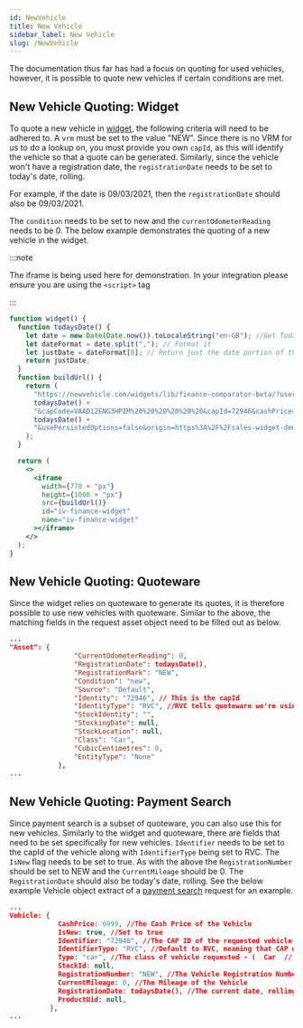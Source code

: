 ```yaml
---
id: NewVehicle
title: New Vehicle
sidebar_label: New Vehicle
slug: /NewVehicle
---
```


The documentation thus far has had a focus on quoting for used vehicles, however, it is possible to quote new vehicles if certain conditions are met.

## New Vehicle Quoting: Widget

To quote a new vehicle in [widget](Widget), the following criteria will need to be adhered to. A `vrm` must be set to the value "NEW". Since there is no VRM for us to do a lookup on,
you must provide you own `capId`, as this will identify the vehicle so that a quote can be generated. Similarly, since the vehicle won't have a registration date, the `registrationDate` needs to be set to today's date, rolling.

For example, if the date is 09/03/2021, then the `registrationDate` should also be 09/03/2021.

The `condition` needs to be set to new and the `currentOdometerReading` needs to be 0. The below example demonstrates the quoting of a new vehicle in the widget.

:::note

The iframe is being used here for demonstration. In your integration please ensure you are using the `<script>` tag

:::

```jsx live
function widget() {
  function todaysDate() {
    let date = new Date(Date.now()).toLocaleString("en-GB"); //Get Today's Date
    let dateFormat = date.split(","); // Format it
    let justDate = dateFormat[0]; // Return just the date portion of the string
    return justDate;
  }
  function buildUrl() {
    return (
      "https://newvehicle.com/widgets/lib/finance-comparator-beta/?username=www.ivendimotors.com&quoteeUid=268E8202-338E-4B26-A6FE-74BCDAB0A357&class=Car&condition=new&vrm=CX17HHA&registrationDate=" +
      todaysDate() +
      "&capCode=VAAD12ENG3HPIM%20%20%20%20%20%20&capId=72946&cashPrice=16000&vatIncluded=true&vatQualifying=false&currentOdometerReading=0&vehicleImageUrl=https%3A%2F%2Fmedia-psa.groupe-psa.com%2Fmedias%2Fdomain1%2Fmedia11848%2F2009228-r00lv2pybs-preview.jpg&cashDepositType=flatRate&cashDeposit=1000&term=48&annualDistance=10000&dateOnForecourt=" +
      todaysDate() +
      "&usePersistedOptions=false&origin=https%3A%2F%2Fsales-widget-demo.ivendi.co%2F&widgetId=iv-finance-widget"
    );
  }

  return (
    <>
      <iframe
        width={770 + "px"}
        height={1000 + "px"}
        src={buildUrl()}
        id="iv-finance-widget"
        name="iv-finance-widget"
      ></iframe>
    </>
  );
}
```

## New Vehicle Quoting: Quoteware

Since the widget relies on quoteware to generate its quotes, it is therefore possible to use new vehicles with quoteware. Similar to the above, the matching fields in the request asset object need to be filled out as below.



```json title="application/json"
...
"Asset": {
				"CurrentOdometerReading": 0,
				"RegistrationDate": todaysDate(),
				"RegistrationMark": "NEW",
				"Condition": "new",
				"Source": "Default",
				"Identity": "72946", // This is the capId
				"IdentityType": "RVC", //RVC tells quoteware we're using the capId to identify the vehicle
				"StockIdentity": "",
				"StockingDate": null,
				"StockLocation": null,
				"Class": "Car",
				"CubicCentimetres": 0,
				"EntityType": "None"
			},
...
```

## New Vehicle Quoting: Payment Search

Since payment search is a subset of quoteware, you can also use this for new vehicles. Similarly to the widget and quoteware, there are fields that need to be set specifically for new vehicles.
`Identifier` needs to be set to the capId of the vehicle along with `IdentifierType` being set to RVC. The `IsNew` flag needs to be set to true. As with the above the `RegistrationNumber` should be set to NEW and the `CurrentMileage` should be 0.
The `RegistrationDate` should also be today's date, rolling. See the below example Vehicle object extract of a [payment search](PaymentSearch) request for an example.

```json title="application/json"
...
Vehicle: {
            CashPrice: 6999, //The Cash Price of the Vehicle
            IsNew: true, //Set to true
            Identifier: "72946", //The CAP ID of the requested vehicle
            IdentifierType: "RVC", //Default to RVC, meaning that CAP data will be used to dictate the calculation.
            Type: "car", //The class of vehicle requested - (  Car  //  Motorbike  //  LCV  )
            StockId: null,
            RegistrationNumber: "NEW", //The Vehicle Registration Number.
            CurrentMileage: 0, //The Mileage of the Vehicle
            RegistrationDate: todaysDate(), //The current date, rolling
            ProductUid: null,
          },
...
```


